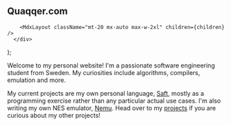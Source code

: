 
  <div className="px-6 py-12 sm:py-20 lg:px-8 max-w-2xl mx-auto">
      <div className="mx-auto max-w-2xl">
        <h2 className="text-3xl font-bold tracking-light text-gray-100 sm:text-5xl text-center">
          Quaqqer.com
        </h2>

        <MdxLayout className="mt-20 mx-auto max-w-2xl" children={children} />
      </div>
  </div>
);

Welcome to my personal website!
I'm a passionate software engineering student from Sweden.
My curiosities include algorithms, compilers, emulation and more.

My current projects are my own personal language,
[Saft](https://github.com/Quaqqer/saft), mostly as a programming exercise
rather than any particular actual use cases. I'm also writing my own NES
emulator, [Nemu](https://github.com/Quaqqer/nemu). Head over to my
[projects](/projects) if you are curious about my other projects!
